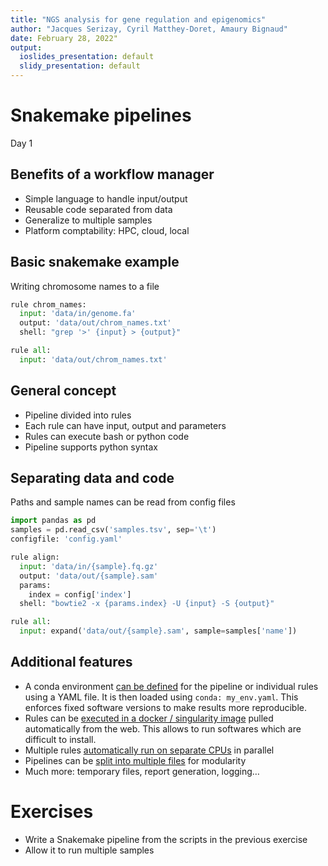 ```yaml
---
title: "NGS analysis for gene regulation and epigenomics"
author: "Jacques Serizay, Cyril Matthey-Doret, Amaury Bignaud"
date: February 28, 2022"
output:
  ioslides_presentation: default
  slidy_presentation: default
---
```


# Snakemake pipelines

Day 1

## Benefits of a workflow manager

* Simple language to handle input/output
* Reusable code separated from data
* Generalize to multiple samples
* Platform comptability: HPC, cloud, local

## Basic snakemake example

Writing chromosome names to a file

```python
rule chrom_names:
  input: 'data/in/genome.fa'
  output: 'data/out/chrom_names.txt'
  shell: "grep '>' {input} > {output}"

rule all:
  input: 'data/out/chrom_names.txt'
```

## General concept

* Pipeline divided into rules
* Each rule can have input, output and parameters
* Rules can execute bash or python code
* Pipeline supports python syntax

## Separating data and code

Paths and sample names can be read from config files

```python
import pandas as pd
samples = pd.read_csv('samples.tsv', sep='\t')
configfile: 'config.yaml'

rule align:
  input: 'data/in/{sample}.fq.gz'
  output: 'data/out/{sample}.sam'
  params:
    index = config['index']
  shell: "bowtie2 -x {params.index} -U {input} -S {output}"

rule all:
  input: expand('data/out/{sample}.sam', sample=samples['name'])
```

## Additional features

* A conda environment [can be defined](https://snakemake.readthedocs.io/en/stable/snakefiles/deployment.html) for the pipeline or individual rules using a YAML file. It is then loaded using `conda: my_env.yaml`. This enforces fixed software versions to make results more reproducible.
* Rules can be [executed in a docker / singularity image](https://snakemake.readthedocs.io/en/stable/snakefiles/deployment.html#running-jobs-in-containers) pulled automatically from the web. This allows to run softwares which are difficult to install.
* Multiple rules [automatically run on separate CPUs](https://snakemake.readthedocs.io/en/stable/snakefiles/rules.html#threads) in parallel
* Pipelines can be [split into multiple files](https://snakemake.readthedocs.io/en/stable/snakefiles/modularization.html#includes) for modularity
* Much more: temporary files, report generation, logging...

# Exercises

* Write a Snakemake pipeline from the scripts in the previous exercise
* Allow it to run multiple samples


